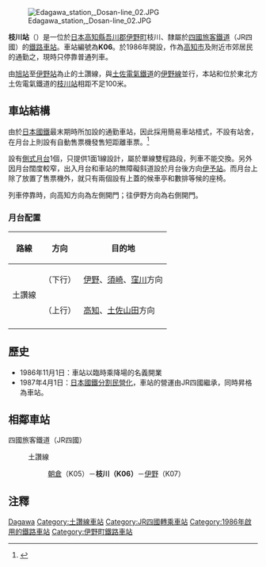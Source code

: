 {{noteTA
|T=zh-tw:枝川車站; zh-cn:枝川站; zh-hk:枝川站;
|1=zh-tw:枝川車站; zh-cn:枝川站; zh-hk:枝川站;
}}
{{日本車站資訊
|公司色     = #1cadca
|文字色     =
|站名       = 枝川站
|圖片       = Edagawa station, Dosan-line 01.JPG
|pxl       =
|圖片說明   = 枝川站月台，攝於2010年
|日文原名 = 枝川
|平假名   = えだがわ
|羅馬拼音   = Edagawa
|前一站     = K05 [[朝倉站_(JR四國)|朝倉]]
|後一站     = [[伊野站_(JR四國)|伊野]] K07
|前一站距離      = 3.5
|後一站距離      = 1.8
|電報略號   = エワ
|車站編號     = {{車站編號c|#e25885|K06}}
|所屬公司 = [[四國旅客鐵道|四國旅客鐵道]]（JR四國）
|所屬路線   = {{Color|#e25885|■}}[[土讚線|土讚線]]
|距離     = 136.2
|起站     = [[多度津站|多度津]]
|所在地   = [[高知縣|高知縣]][[吾川郡|吾川郡]][[伊野町|伊野町]]枝川
|車站構造 = 地面車站
|月台配置 = 1面1線
|啟用年月日 = 1986年11月1日
|廢止年月日 =
|上下車人次 = 
|統計年度   = 
|備註       = 無人簡易車站
}}

[[File:Edagawa_station,_Dosan-line_02.JPG|thumb]]

'''枝川站'''（{{jpn|j=枝川駅|hg=えだがわえき|rm=Edagawa eki|f=y}}）是一位於[[日本|日本]][[高知縣|高知縣]][[吾川郡|吾川郡]][[伊野町|伊野町]]枝川、隸屬於[[四國旅客鐵道|四國旅客鐵道]]（JR四國）的[[鐵路車站|鐵路車站]]。車站編號為'''K06'''。於1986年開設，作為[[高知市|高知市]]及附近市郊居民的通勤之，現時只停靠普通列車。

由[[旭站_(高知縣)|旭站]]至[[伊野站_(JR四國)|伊野站]]為止的土讚線，與[[土佐電氣鐵道|土佐電氣鐵道]]的[[伊野線|伊野線]]並行，本站和位於東北方土佐電氣鐵道的[[枝川站_(土佐電氣鐵道)|枝川站]]相距不足100米。

==車站結構==
由於[[日本國鐵|日本國鐵]]最末期時所加設的通勤車站，因此採用簡易車站棤式，不設有站舍，在月台上則設有自動售票機發售短距離車票。<ref>{{Cite web |url=http://hacchi-no-he.net/line/dosan/station/0390_edagawa.htm |title=非官方車站介紹。 |access-date=2014-09-10 |archive-date=2016-08-10 |archive-url=https://web.archive.org/web/20160810184335/http://hacchi-no-he.net/line/dosan/station/0390_edagawa.htm |dead-url=no }}</ref>

設有[[側式月台|側式月台]]1個，只提供1面1線設計，屬於單線雙程路段，列車不能交換。另外因月台闊度較窄，出入月台和車站的無障礙斜道設於月台後方向[[伊野站_(JR四國)|伊予站]]。而月台上除了放置了售票機外，就只有兩個設有上蓋的候車亭和數排等候的座椅。

列車停靠時，向高知方向為左側開門；往伊野方向為右側開門。
===月台配置===
{| class="wikitable"
!路線!!方向!!目的地
|-
!rowspan="2"|{{Color|#e25885|■}}土讚線
!（下行）
|[[伊野站_(JR四國)|伊野]]、[[須崎站|須崎]]、[[窪川站|窪川]]方向
|-
!（上行）
|[[高知站|高知]]、[[土佐山田站|土佐山田]]方向
|-
|}

== 歷史 ==
* 1986年11月1日：車站以臨時乘降場的名義開業
* 1987年4月1日：[[日本國鐵分割民營化|日本國鐵分割民營化]]，車站的營運由JR四國繼承，同時昇格為車站。

== 相鄰車站 ==
; 四國旅客鐵道（JR四國）
: {{Color|#e25885|■}}土讚線
:: [[朝倉站_(高知縣)|朝倉]]（K05）－'''枝川（K06）'''－[[伊野站_(JR四國)|伊野]]（K07）

==注釋==
{{reflist}}

{{土讚線2}}

{{DEFAULTSORT:Edagawa}}
[[Category:日本鐵路車站_E|Dagawa]]
[[Category:土讚線車站|Category:土讚線車站]]
[[Category:JR四國轉乘車站|Category:JR四國轉乘車站]]
[[Category:1986年啟用的鐵路車站|Category:1986年啟用的鐵路車站]]
[[Category:伊野町鐵路車站|Category:伊野町鐵路車站]]